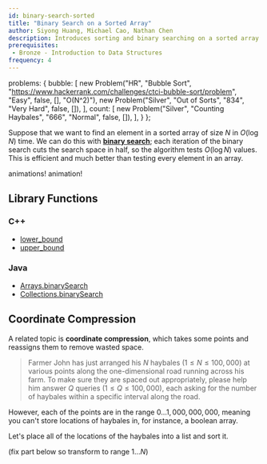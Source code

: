 ```yaml
---
id: binary-search-sorted
title: "Binary Search on a Sorted Array"
author: Siyong Huang, Michael Cao, Nathan Chen
description: Introduces sorting and binary searching on a sorted array.
prerequisites:
 - Bronze - Introduction to Data Structures
frequency: 4
---
```



  problems: {
    bubble: [
      new Problem("HR", "Bubble Sort", "https://www.hackerrank.com/challenges/ctci-bubble-sort/problem", "Easy", false, [], "O(N^2)"),
      new Problem("Silver", "Out of Sorts", "834", "Very Hard", false, []),
    ],
    count: [
      new Problem("Silver", "Counting Haybales", "666", "Normal", false, []),
    ],
  }
};

Suppose that we want to find an element in a sorted array of size $N$ in $O(\log N)$ time. We can do this with [**binary search**](https://en.wikipedia.org/wiki/Binary_search_algorithm); each iteration of the binary search cuts the search space in half, so the algorithm tests $O(\log N)$ values. This is efficient and much better than testing every element in an array.

<resources>
  <resource source="KA" title="Binary Search" url="https://www.khanacademy.org/computing/computer-science/algorithms/binary-search/a/binary-search" starred>animations!</resource>
  <resource source="CSA" title="Binary Search" url="binary_search" starred>animation!</resource>
  <resource source="CPH" title="3.3 - Binary Search" starred></resource>
  <resource source="TC" title="Binary Search" url="binary-search"></resource>
  <resource source="GFG" title="Binary Search" url="binary-search"></resource>
</resources>

## Library Functions

### C++

 - [lower_bound](http://www.cplusplus.com/reference/algorithm/lower_bound/)
 - [upper_bound](http://www.cplusplus.com/reference/algorithm/upper_bound/)

### Java

 - [Arrays.binarySearch](https://docs.oracle.com/javase/7/docs/api/java/util/Arrays.html)
 - [Collections.binarySearch](https://docs.oracle.com/javase/7/docs/api/java/util/Collections.html)

## Coordinate Compression

A related topic is **coordinate compression**, which takes some points and reassigns them to remove wasted space. 

<problems-list problems={metadata.problems.count} />

> Farmer John has just arranged his $N$ haybales $(1\le N \le 100,000)$ at various points along the one-dimensional road running across his farm. To make sure they are spaced out appropriately, please help him answer $Q$ queries ($1 \le Q \le 100,000$), each asking for the number of haybales within a specific interval along the road.

However, each of the points are in the range $0 \ldots 1,000,000,000$, meaning you can't store locations of haybales in, for instance, a boolean array. 

<spoiler title="Solution">

Let's place all of the locations of the haybales into a list and sort it.

(fix part below so transform to range $1\ldots N$)

<IncompleteSection />

<!-- Now, we can map distinct points to smaller integers without gaps. For example, if the haybales existed at positions $[1, 4, 5, 9]$ and queries were $(1, 2)$ and $(4, 6)$, we can place the integers together and map them from $[1, 2, 4, 5, 6, 9] \rightarrow [1, 2, 3, 4, 5, 6]$. This effectively transforms the haybale positions into $[1, 3, 4, 6]$ and the queries into $1, 2$ and $3, 5$.

By compressing queries and haybale positions, we've transformed the range of points to $0 \ldots N + 2Q$, allowing us to store prefix sums to effectively query for the number of haybales in a range.
 -->
 
</spoiler>